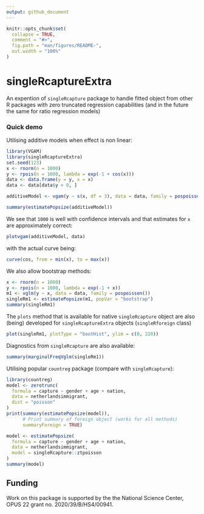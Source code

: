```yaml
---
output: github_document
---
```


<!-- README.md is generated from README.Rmd. Please edit that file -->

```r
knitr::opts_chunk$set(
  collapse = TRUE,
  comment = "#>",
  fig.path = "man/figures/README-",
  out.width = "100%"
)
```

# singleRcaptureExtra

<!-- badges: start -->
<!-- badges: end -->

An expention of `singleRcapture` package to handle fitted object from other R 
packages with zero truncated regression capabilities (and in the future the same
for ratio regression models)

### Quick demo

Utilising additive models when effect is non linear:

```r
library(VGAM)
library(singleRcaptureExtra)
set.seed(123)
x <- rnorm(n = 1000)
y <- rpois(n = 1000, lambda = exp(-1 + cos(x)))
data <- data.frame(y = y, x = x)
data <- data[data$y > 0, ]

additiveModel <- vgam(y ~ s(x, df = 3), data = data, family = pospoisson())

summary(estimatePopsize(additiveModel))
```

We see that `1000` is well with confidence intervals and that estimates for `x` are approximately correct:

```r
plotvgam(additiveModel, data)
```
with the actual curve being:
```r
curve(cos, from = min(x), to = max(x))
```

We also allow bootstrap methods:
```r
x <- rnorm(n = 1000)
y <- rpois(n = 1000, lambda = exp(-1 + x))
m1 <- vglm(y ~ x, data = data, family = pospoisson())
singleRm1 <- estimatePopsize(m1, popVar = "bootstrap")
summary(singleRm1)
```

The `plots` method that is available for native `singleRcapture` object are also 
(being) developed for `singleRcaptureExtra` objects (`singleRforeign` class)

```r
plot(singleRm1, plotType = "bootHist", ylim = c(0, 220))
```

Diagnostics from `singleRcapture` are also available:

```r
summary(marginalFreqVglm(singleRm1))
```

Utilising popular `countreg` package (compare with `singleRcapture`):
```r
library(countreg)
model <- zerotrunc(
  formula = capture ~ gender + age + nation, 
  data = netherlandsimmigrant, 
  dist = "poisson"
)
print(summary(estimatePopsize(model)), 
      # Print summary of foreign object (works for all methods)
      summaryForeign = TRUE)

model <- estimatePopsize(
  formula = capture ~ gender + age + nation, 
  data = netherlandsimmigrant, 
  model = singleRcapture::ztpoisson
)
summary(model)
```



## Funding

Work on this package is supported by the the National Science Center, OPUS 22 grant no. 2020/39/B/HS4/00941.   
